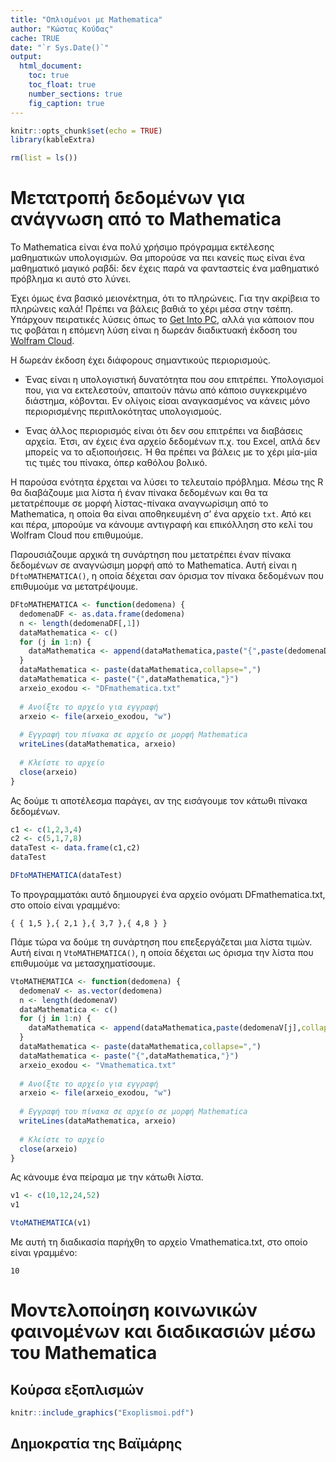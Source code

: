 ```yaml
---
title: "Οπλισμένοι με Mathematica"
author: "Κώστας Κούδας"
cache: TRUE
date: "`r Sys.Date()`"
output:
  html_document:
    toc: true
    toc_float: true
    number_sections: true
    fig_caption: true
---
```


```r
knitr::opts_chunk$set(echo = TRUE)
library(kableExtra)
```

```r
rm(list = ls())
```

# Μετατροπή δεδομένων για ανάγνωση από το Mathematica



Το Mathematica είναι ένα πολύ χρήσιμο πρόγραμμα εκτέλεσης μαθηματικών υπολογισμών. Θα μπορούσε να πει κανείς πως είναι ένα μαθηματικό μαγικό ραβδί: δεν έχεις παρά να φανταστείς ένα μαθηματικό πρόβλημα κι αυτό στο λύνει.

Έχει όμως ένα βασικό μειονέκτημα, ότι το πληρώνεις. Για την ακρίβεια το πληρώνεις καλά! Πρέπει να βάλεις βαθιά το χέρι μέσα στην τσέπη. Υπάρχουν πειρατικές λύσεις όπως το [Get Into PC](https://igetintopc.com/), αλλά για κάποιον που τις φοβάται η επόμενη λύση είναι η δωρεάν διαδικτυακή έκδοση του [Wolfram Cloud](https://www.wolframcloud.com/).

Η δωρεάν έκδοση έχει διάφορους σημαντικούς περιορισμούς.

- Ένας είναι η υπολογιστική δυνατότητα που σου επιτρέπει. Υπολογισμοί που, για να εκτελεστούν, απαιτούν πάνω από κάποιο συγκεκριμένο διάστημα, κόβονται. Εν ολίγοις είσαι αναγκασμένος να κάνεις μόνο περιορισμένης περιπλοκότητας υπολογισμούς.

- Ένας άλλος περιορισμός είναι ότι δεν σου επιτρέπει να διαβάσεις αρχεία. Έτσι, αν έχεις ένα αρχείο δεδομένων π.χ. του Excel, απλά δεν μπορείς να το αξιοποιήσεις. Ή θα πρέπει να βάλεις με το χέρι μία-μία τις τιμές του πίνακα, όπερ καθόλου βολικό.

Η παρούσα ενότητα έρχεται να λύσει το τελευταίο πρόβλημα. Μέσω της R θα διαβάζουμε μια λίστα ή έναν πίνακα δεδομένων και θα τα μετατρέπουμε σε μορφή λίστας-πίνακα αναγνωρίσιμη από το Mathematica, η οποία θα είναι αποθηκευμένη σ’ ένα αρχείο `txt`. Από κει και πέρα, μπορούμε να κάνουμε αντιγραφή και επικόλληση στο κελί του Wolfram Cloud που επιθυμούμε.

Παρουσιάζουμε αρχικά τη συνάρτηση που μετατρέπει έναν πίνακα δεδομένων σε αναγνώσιμη μορφή από το Mathematica. Αυτή είναι η `DftoMATHEMATICA()`, η οποία δέχεται σαν όρισμα τον πίνακα δεδομένων που επιθυμούμε να μετατρέψουμε.


```r
DFtoMATHEMATICA <- function(dedomena) {
  dedomenaDF <- as.data.frame(dedomena)
  n <- length(dedomenaDF[,1])
  dataMathematica <- c()
  for (j in 1:n) {
    dataMathematica <- append(dataMathematica,paste("{",paste(dedomenaDF[j,],collapse=","),"}"))
  }
  dataMathematica <- paste(dataMathematica,collapse=",")
  dataMathematica <- paste("{",dataMathematica,"}")
  arxeio_exodou <- "DFmathematica.txt"
  
  # Ανοίξτε το αρχείο για εγγραφή
  arxeio <- file(arxeio_exodou, "w")
  
  # Εγγραφή του πίνακα σε αρχείο σε μορφή Mathematica
  writeLines(dataMathematica, arxeio)
  
  # Κλείστε το αρχείο
  close(arxeio)
}
```

Ας δούμε τι αποτέλεσμα παράγει, αν της εισάγουμε τον κάτωθι πίνακα δεδομένων.

```r
c1 <- c(1,2,3,4)
c2 <- c(5,1,7,8)
dataTest <- data.frame(c1,c2)
dataTest
```

```r
DFtoMATHEMATICA(dataTest)
```

Το προγραμματάκι αυτό δημιουργεί ένα αρχείο ονόματι DFmathematica.txt, στο οποίο είναι γραμμένο:

```
{ { 1,5 },{ 2,1 },{ 3,7 },{ 4,8 } }
```

Πάμε τώρα να δούμε τη συνάρτηση που επεξεργάζεται μια λίστα τιμών. Αυτή είναι η `VtoMATHEMATICA()`, η οποία δέχεται ως όρισμα την λίστα που επιθυμούμε να μετασχηματίσουμε.



```r
VtoMATHEMATICA <- function(dedomena) {
  dedomenaV <- as.vector(dedomena)
  n <- length(dedomenaV)
  dataMathematica <- c()
  for (j in 1:n) {
    dataMathematica <- append(dataMathematica,paste(dedomenaV[j],collapse=","))
  }
  dataMathematica <- paste(dataMathematica,collapse=",")
  dataMathematica <- paste("{",dataMathematica,"}")
  arxeio_exodou <- "Vmathematica.txt"
  
  # Ανοίξτε το αρχείο για εγγραφή
  arxeio <- file(arxeio_exodou, "w")
  
  # Εγγραφή του πίνακα σε αρχείο σε μορφή Mathematica
  writeLines(dataMathematica, arxeio)
  
  # Κλείστε το αρχείο
  close(arxeio)
}
```

Ας κάνουμε ένα πείραμα με την κάτωθι λίστα.

```r
v1 <- c(10,12,24,52)
v1
```

```r
VtoMATHEMATICA(v1)
```

Με αυτή τη διαδικασία παρήχθη το αρχείο Vmathematica.txt, στο οποίο είναι γραμμένο:


```
{ 10,12,24,52 }
```

# Μοντελοποίηση κοινωνικών φαινομένων και διαδικασιών μέσω του Mathematica  {.tabset .tabset-fade .tabset-pills}

## Κούρσα εξοπλισμών

```r
knitr::include_graphics("Exoplismoi.pdf")
```

## Δημοκρατία της Βαϊμάρης



